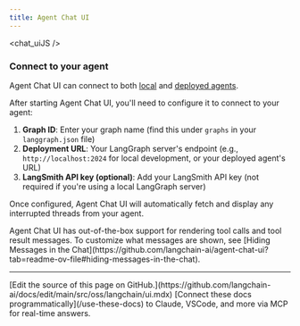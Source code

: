 ```yaml
---
title: Agent Chat UI
---
```





<chat_uiJS />


### Connect to your agent

Agent Chat UI can connect to both [local](/oss/javascript/langchain/studio#setup-local-langgraph-server) and [deployed agents](/oss/javascript/langchain/deploy).

After starting Agent Chat UI, you'll need to configure it to connect to your agent:

1. **Graph ID**: Enter your graph name (find this under `graphs` in your `langgraph.json` file)
2. **Deployment URL**: Your LangGraph server's endpoint (e.g., `http://localhost:2024` for local development, or your deployed agent's URL)
3. **LangSmith API key (optional)**: Add your LangSmith API key (not required if you're using a local LangGraph server)

Once configured, Agent Chat UI will automatically fetch and display any interrupted threads from your agent.

<Tip>
  Agent Chat UI has out-of-the-box support for rendering tool calls and tool result messages. To customize what messages are shown, see [Hiding Messages in the Chat](https://github.com/langchain-ai/agent-chat-ui?tab=readme-ov-file#hiding-messages-in-the-chat).
</Tip>

---

<Callout icon="pen-to-square" iconType="regular">
    [Edit the source of this page on GitHub.](https://github.com/langchain-ai/docs/edit/main/src/oss/langchain/ui.mdx)
</Callout>
<Tip icon="terminal" iconType="regular">
    [Connect these docs programmatically](/use-these-docs) to Claude, VSCode, and more via MCP for    real-time answers.
</Tip>
